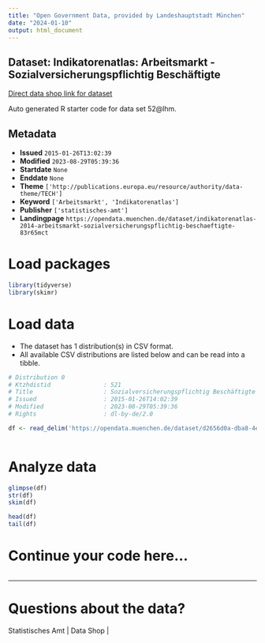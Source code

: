 ```yaml
---
title: "Open Government Data, provided by Landeshauptstadt München"
date: "2024-01-10"
output: html_document
---
```


## Dataset: Indikatorenatlas: Arbeitsmarkt - Sozialversicherungspflichtig Beschäftigte

[Direct data shop link for dataset](https://opendata.muenchen.de/dataset/indikatorenatlas-2014-arbeitsmarkt-sozialversicherungspflichtig-beschaeftigte-83r65mct)

Auto generated R starter code for data set 52@lhm.

## Metadata

- **Issued** `2015-01-26T13:02:39`
- **Modified** `2023-08-29T05:39:36`
- **Startdate** `None`
- **Enddate** `None`
- **Theme** `['http://publications.europa.eu/resource/authority/data-theme/TECH']`
- **Keyword** `['Arbeitsmarkt', 'Indikatorenatlas']`
- **Publisher** `['statistisches-amt']`
- **Landingpage** `https://opendata.muenchen.de/dataset/indikatorenatlas-2014-arbeitsmarkt-sozialversicherungspflichtig-beschaeftigte-83r65mct`


# Load packages

```r

library(tidyverse)
library(skimr)

```

# Load data

-   The dataset has 1 distribution(s) in CSV format.
-   All available CSV distributions are listed below and can be read into a tibble.

```r

# Distribution 0
# Ktzhdistid               : 521
# Title                    : Sozialversicherungspflichtig Beschäftigte
# Issued                   : 2015-01-26T14:02:39
# Modified                 : 2023-08-29T05:39:36
# Rights                   : dl-by-de/2.0

df <- read_delim('https://opendata.muenchen.de/dataset/d2656d0a-dba8-4ea7-bdec-705f47a7c49c/resource/8ae97812-e077-4bc4-8a21-a1deb2b61adb/download/indikat_arbeitsmarkt_sozialversicherungspflichtig_beschaeftigte_280823.csv')



```

# Analyze data

```r

glimpse(df)
str(df)
skim(df)

head(df)
tail(df)

```

# Continue your code here...

```r

```

------------------------------------------------------------------------

# Questions about the data?

Statistisches Amt | Data Shop | 
